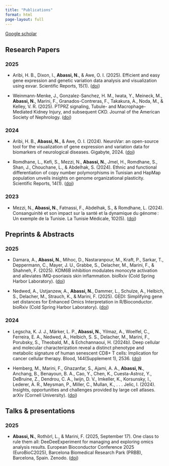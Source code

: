 ```yaml
---
title: "Publications"
format: html
page-layout: full
---
```


[Google scholar](https://scholar.google.com/citations?user=XY4UafAAAAAJ&hl=en)

## Research Papers

### 2025

- Aribi, H. B., Dixon, I., **Abassi, N.**, & Awe, O. I. (2025). Efficient and easy gene expression and genetic variation data analysis and visualization using exvar. Scientific Reports, 15(1). ([doi](https://doi.org/10.1038/s41598-025-93067-5))

- Weinmann-Menke, J., Gonzalez-Sanchez, H. M., Iwata, Y., Meineck, M., **Abassi, N.**, Marini, F., Granados-Contreras, F., Takakura, A., Noda, M., & Kelley, V. R. (2025). PTPRZ signaling, Tubule- and Macrophage-Mediated Kidney Injury, and subsequent CKD. Journal of the American Society of Nephrology. ([doi](https://doi.org/10.1681/ASN.0000000640))

### 2024

- Aribi, H. B., **Abassi, N.**, & Awe, O. I. (2024). NeuroVar: an open-source tool for the visualization of gene expression and variation data for biomarkers of neurological diseases. Gigabyte, 2024. ([doi](https://doi.org/10.46471/gigabyte.143))

- Romdhane, L., Kefi, S., Mezzi, N., **Abassi, N.**, Jmel, H., Romdhane, S., Shan, J., Chouchane, L., & Abdelhak, S. (2024). Ethnic and functional differentiation of copy number polymorphisms in Tunisian and HapMap population unveils insights on genome organizational plasticity. Scientific Reports, 14(1). ([doi](https://doi.org/10.1038/s41598-024-54749-8))

### 2023

- Mezzi, N., **Abassi, N.**, Fatnassi, F., Abdelhak, S., & Romdhane, L. (2024). Consanguinité et son impact sur la santé et la dynamique du génome : Un exemple de la Tunisie. La Tunisie Médicale, 102(5). ([doi](https://doi.org/10.62438/tunismed.v102i5.4787))


## Preprints & Abstracts

### 2025

- Damara, A., **Abassi, N.**, Mihoc, D., Nastaranpour, M., Kraft, P., Sarkar, T., Deppermann, C., Mayer, J. U., Grabbe, S., Delacher, M., Marini, F., & Shahneh, F. (2025). KDM6B inhibition modulates monocyte activation and alleviates IMQ-psoriasis skin inflammation. bioRxiv (Cold Spring Harbor Laboratory). ([doi](https://doi.org/10.1101/2025.10.13.682023))

- Nedwed, A., Ustjanzew, A., **Abassi, N.**, Dammer, L., Schulze, A., Helbich, S., Delacher, M., Strauch, K., & Marini, F. (2025). GEDI: Simplifying gene set distances for Enhanced Omics Interpretation in R/Bioconductor. bioRxiv (Cold Spring Harbor Laboratory). ([doi](https://doi.org/10.1101/2025.10.10.681592))


### 2024

- Legscha, K. J. J., Märker, L. P., **Abassi, N.**, Yilmaz, A., Woelfel, C., Ferreira, E. A., Nedwed, A., Helbich, S. S., Delacher, M., Marini, F., Porubsky, S., Theobald, M., & Echchannaoui, H. (2024b). Deep cellular and molecular characterization reveal a distinct phenotype and metabolic signature of human senescent CD8+ T cells: Implication for cancer cellular therapy. Blood, 144(Supplement 1), 2536. ([doi](https://doi.org/10.1182/blood-2024-194719))

- Hemberg, M., Marini, F., Ghazanfar, S., Ajami, A. A., **Abassi, N.**, Anchang, B., Benayoun, B. A., Cao, Y., Chen, K., Cuesta-Astroz, Y., DeBruine, Z., Dendrou, C. A., Iwijn, D. V., Imkeller, K., Korsunsky, I., Lederer, A. R., Meysman, P., Miller, C., Mullan, K., . . . Jelic, I. (2024). Insights, opportunities and challenges provided by large cell atlases. arXiv (Cornell University). ([doi](https://doi.org/10.48550/arxiv.2408.06563))


## Talks & presentations

### 2025

- **Abassi, N.**, Rothörl, L., & Marini, F. (2025, September 17). One class to rule them all: DeeDeeExperiment for managing and exploring omics analysis results. European Bioconductor Conference 2025 (EuroBioC2025), Barcelona Biomedical Research Park (PRBB), Barcelona, Spain. Zenodo. ([doi](https://doi.org/10.5281/zenodo.17184376))
